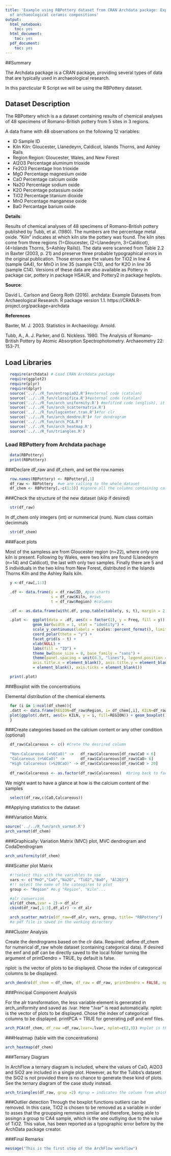 ```yaml
---
title: 'Example using RBPottery dataset from CRAN Archdata package: Exploratory analysis
  of archaeological ceramic compositions'
output:
  html_notebook:
    toc: yes
  html_document:
    toc: yes
  pdf_document:
    toc: yes
---
```


##Summary

The Archdata package is a CRAN package, providing several types of data that are typically used in archaeological research. 

In this parcticular R Script we will be using the RBPottery dataset.

## Dataset Description

The RBPottery which is a a dataset containing results of chemical analyses of 48 specimens of Romano-British pottery from 5 sites in 3 regions. 

A data frame with 48 observations on the following 12 variables:

* ID Sample ID
* Kiln Kiln: Gloucester, Llanedeyrn, Caldicot, Islands Thorns, and Ashley Rails
* Region Region: Gloucester, Wales, and New Forest
* Al2O3 Percentage aluminum trioxide
* Fe2O3 Percentage Iron trioxide
* MgO Percentage magnesium oxide
* CaO Percentage calcium oxide
* Na2O Percentage sodium oxide
* K2O Percentage potassium oxide
* TiO2 Percentage titanium dioxide
* MnO Percentage manganese oxide
* BaO Percantage barium oxide

**Details**:

Results of chemical analyses of 48 specimens of Romano-British pottery published by Tubb, et al.
(1980). The numbers are the percentage metal oxide. "Kiln" indicates at which kiln site the pottery
was found. The kiln sites come from three regions (1=Gloucester, (2=Llanedeyrn, 3=Caldicot),
(4=Islands Thorns, 5=Ashley Rails)). The data were scanned from Table 2.2 in Baxter (2003, p.
21) and preserve three probable typographical errors in the original publication. Those errors are
the values for TiO2 in line 4 (sample GA4), for MnO in line 35 (sample C13), and for K2O in line
36 (sample C14). Versions of these data are also available as Pottery in package car, pottery in
package HSAUR, and Pottery2 in package heplots.

**Source**:

David L. Carlson and Georg Roth (2016). archdata: Example Datasets from Archaeological
Research. R package version 1.1. https://CRAN.R-project.org/package=archdata

**References**

Baxter, M. J. 2003. Statistics in Archaeology. Arnold.

Tubb, A., A. J. Parker, and G. Nickless. 1980. The Analysis of Romano-British Pottery by Atomic
Absorption Spectrophotometry. Archaeometry 22: 153-71.

## Load Libraries
```r
  require(archdata) # Load CRAN Archdata package
  require(ggplot2)
  require(plyr)
  require(dplyr)
  source('../../R_fun/entropia02.R')#external code (catalan)
  source('../../R_fun/classifica.R')#external code (catalan)
  source('../../R_fun/arch_uniformity.R') #mofified code (english), it uses functions from entropia02.R and classifica.R
  source('../../R_fun/arch_scattermatrix.R')
  source('../../R_fun/logcenter.tran.R')#for clr 
  source('../../R_fun/arch_dendro.R')# for dendrogram
  source('../../R_fun/arch_PCA.R')
  source('../../R_fun/arch_heatmap.R')
  source('../../R_fun/triangles.R')
```

### Load RBPottery from Archdata pachage
```r
  data(RBPottery)
  print(RBPottery)
```

###Declare df_raw and df_chem, and set the row.names
```r
  row.names(RBPottery) <- RBPottery[,1]
  df_raw <- RBPottery  #we are calling to the whole dataset
  df_chem <- RBPottery[,-c(1:3)] #ignore all the columns containing categorical data, 9 in this case. 
```

###Check the structure of the new dataset (skip if desired)
```r
  str(df_raw)
```
In df_chem only integers (int) or nummerical (num). Num class contain decimmals 
```r
  str(df_chem)
```

###Facet plots

Most of the sampless are from Gloucester region (n=22), where only one kiln is present. Following by Wales, were two kilns are found (Llanedeyrn (n=14) and Caldicot), the last with only two samples. Finally there are 5 and 5 individuals in the two kilns from New Forest, distributed in the Islands Thorns Kiln and the Ashley Rails kiln.

```r
  y <-df_raw[,1:3]

  .df <- data.frame(y = df_raw$ID, #pie charts
                    s = df_raw$Kiln, #riws 
                    t = df_raw$Region) #columns

  .df <- as.data.frame(with(.df, prop.table(table(y, s, t), margin = 2:3)))

  .plot <-  ggplot(data = .df, aes(x = factor(1), y = Freq, fill = y)) + 
            geom_bar(width = 1, stat = "identity") + 
            scale_y_continuous(labels = scales::percent_format(), limits = c(0, 1)) + 
            coord_polar(theta = "y") + 
            facet_grid(s ~ t) + 
            xlab(NULL) + 
            labs(fill = "ID") + 
            theme_bw(base_size = 8, base_family = "sans") + 
            theme(panel.spacing = unit(0.3, "lines"), legend.position = "right", 
            axis.title.x = element_blank(), axis.title.y = element_blank(), axis.text.y 
            = element_blank(), axis.ticks = element_blank())

  print(.plot)
```

###Boxplot with the concentrations

Elemental distribution of the chemical elements
```r
  for (i in 1:ncol(df_chem)){
  .datt <- data.frame(REGION=df_raw$Region, i= df_chem[,i], KILN=df_raw$Kiln)
  plot(ggplot(.datt, aes(x= KILN, y = i, fill=REGION)) + geom_boxplot() + ylab(colnames(df_chem)[i]))
  }
```

###Create categories based on the calcium content or any other condition (optional)
```r
  df_raw$Calcareous <- c() #Crete the desrired column
  
  "Non-Calcareous (<%6CaO)" ->   df_raw$Calcareous[df_raw$CaO < 6]
  "Calcareous (>%6CaO)" ->       df_raw$Calcareous[df_raw$CaO> 6]
  "High Calcareous (>%20CaO)" -> df_raw$Calcareous[df_raw$CaO > 20]
   
  df_raw$Calcareous <- as.factor(df_raw$Calcareous)  #bring back to factors
```


We might want to have a glance at how is the calcium content of the samples 
```r
  select(df_raw,c(CaO,Calcareous)) 
```
##Applying statistics to the dataset

###Variation Matrix
```r
source('../../R_fun/arch_varmat.R')
arch_varmat(df_chem)
```





###Graphically: Variation Matrix (MVC) plot, MVC dendrogram and CodaDendrogram

```r
arch_uniformity(df_chem)
```

###Scatter plot Matrix
```r
  #!!select this with the variables to use 
  vars <- c("MnO","CaO","Na2O", "TiO2","BaO", "Al2O3") 
  #!! select the name of the cateogires to plot
  group <- "Region" #e.g "Region", "Kiln"...

  #alr conversion
  alr(df_chem,ivar = 2)-> df_alr
  cbind(df_raw[,1:3],df_alr) -> df_alr

  arch_scatter_matrix(df_raw=df_alr, vars, group, title= "RBPottery")
  #a pdf file is saved in the working directory
```

###Cluster Analysis

Create the dendrograms based on the clr data. Required: define df_chem for numerical df_raw whole dataset (containing categorical data). If desired the emf and pdf can be directly saved to the local folder turning the argument of printDendro = TRUE, by default is false.

nplot: is the vector of plots to be displayed. Chose the index of categorical columns to be displayed. 

```r
arch_dendro(df_chem = df_chem, df_raw = df_raw, printDendro = FALSE, nplot=c(2,3))
```

###Principal Component Analysis 

For the alr transformation, the less variable element is generated in arch_uniformity and saved as .lvar.
Here ".lvar" is read automatically. 
nplot: is the vector of plots to be displayed. Chose the index of categorical columns to be displayed. 
printPCA = TRUE for generating pdf and emf files. 

```r
arch_PCA(df_chem, df_raw =df_raw,lvar=.lvar, nplot=c(2,3)) #nplot is the vector containing categories to be shown
```

###Heatmap (table with the concentrations)
```r
arch_heatmap(df_chem)
```

###Ternary Diagram

In ArchFlow a ternary diagram is included, where the values of CaO, \ch Al2O3 and \ch SiO2 are included in a single plot. However, as for the Tubbs's dataset the \ch SiO2 is not provided there is no chance to generate these kind of plots. See the ternary diagram of the case study instead. 

```r
arch_triangles(df_raw, grup =2) #grup = indicates the column from which the factors will be for the legend 
```

###Outlier detection 
Through the boxplot functions outliers can be removed. 
In this case, TiO2 is chosen to be removed as a variable in order to asses that the groupping remmains similar and therefore, being able to assingn a group to CA4 sample, which is the one outliying due to the value of TiO2. This value, has been reported as a typographic error before by the ArchData package creator. 


###Final Remarks

```r
message("This is the first step of the ArchFlow workflow")
```




